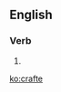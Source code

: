 ==English==

===Verb===
{{en-verb|craft|ing}}

# {{obsolete spelling of|craft|lang=en}}

[[ko:crafte]]